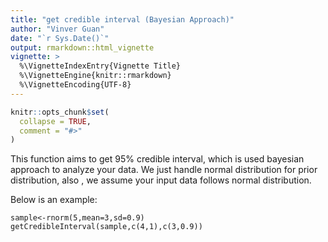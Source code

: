 ```yaml
---
title: "get credible interval (Bayesian Approach)"
author: "Vinver Guan"
date: "`r Sys.Date()`"
output: rmarkdown::html_vignette
vignette: >
  %\VignetteIndexEntry{Vignette Title}
  %\VignetteEngine{knitr::rmarkdown}
  %\VignetteEncoding{UTF-8}
---
```


```r
knitr::opts_chunk$set(
  collapse = TRUE,
  comment = "#>"
)
```

This function aims to get 95% credible interval, which is used bayesian approach to analyze your data. We just handle normal distribution for prior distribution, also , we assume your input data follows normal distribution. 
  
Below is an example:

```
sample<-rnorm(5,mean=3,sd=0.9)
getCredibleInterval(sample,c(4,1),c(3,0.9))
```

